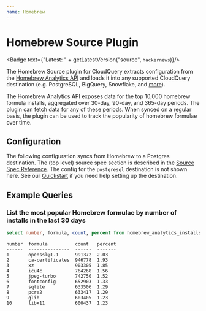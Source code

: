 ```yaml
---
name: Homebrew
---
```

# Homebrew Source Plugin


<Badge text={"Latest: " + getLatestVersion("source", `hackernews`)}/>

The Homebrew Source plugin for CloudQuery extracts configuration from the [Homebrew Analytics API](https://formulae.brew.sh/analytics/) and loads it into any supported CloudQuery destination (e.g. PostgreSQL, BigQuery, Snowflake, and [more](/docs/plugins/destinations/overview)).

The Homebrew Analytics API exposes data for the top 10,000 homebrew formula installs, aggregated over 30-day, 90-day, and 365-day periods. The plugin can fetch data for any of these periods. When synced on a regular basis, the plugin can be used to track the popularity of homebrew formulae over time.

## Configuration

The following configuration syncs from Homebrew to a Postgres destination. The (top level) source spec section is described in the [Source Spec Reference](https://www.cloudquery.io/docs/reference/source-spec). The config for the `postgresql` destination is not shown here. See our [Quickstart](/docs/quickstart) if you need help setting up the destination.

<Configuration/>

## Example Queries

### List the most popular Homebrew formulae by number of installs in the last 30 days

```sql copy
select number, formula, count, percent from homebrew_analytics_installs_30d order by number asc limit 10;
```

```text
number  formula          count   percent
------  ---------------  ------  -------
1       openssl@1.1      991372  2.03
2       ca-certificates  946778  1.93
3       xz               903305  1.85
4       icu4c            764268  1.56
5       jpeg-turbo       742750  1.52
6       fontconfig       652903  1.33
7       sqlite           633506  1.29
8       pcre2            633417  1.29
9       glib             603405  1.23
10      libx11           600437  1.23
```